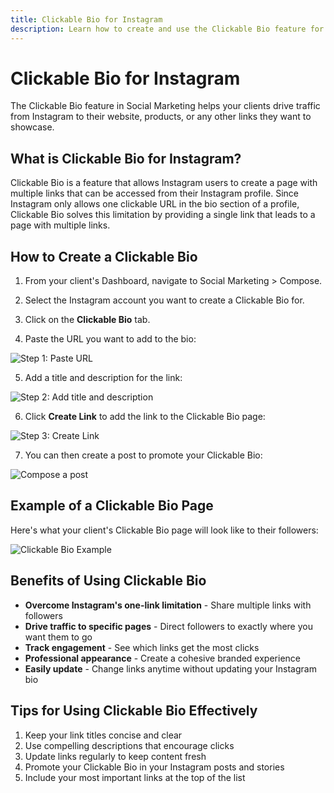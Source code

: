 ```yaml
---
title: Clickable Bio for Instagram
description: Learn how to create and use the Clickable Bio feature for Instagram in Social Marketing
---
```


# Clickable Bio for Instagram

The Clickable Bio feature in Social Marketing helps your clients drive traffic from Instagram to their website, products, or any other links they want to showcase.

## What is Clickable Bio for Instagram?

Clickable Bio is a feature that allows Instagram users to create a page with multiple links that can be accessed from their Instagram profile. Since Instagram only allows one clickable URL in the bio section of a profile, Clickable Bio solves this limitation by providing a single link that leads to a page with multiple links.

## How to Create a Clickable Bio

1. From your client's Dashboard, navigate to Social Marketing > Compose.

2. Select the Instagram account you want to create a Clickable Bio for.

3. Click on the **Clickable Bio** tab.

4. Paste the URL you want to add to the bio:

![Step 1: Paste URL](/img/vendasta-products/social-marketing/clickable-bio/paste-url-step1.jpg)

5. Add a title and description for the link:

![Step 2: Add title and description](/img/vendasta-products/social-marketing/clickable-bio/paste-url-step2.jpg)

6. Click **Create Link** to add the link to the Clickable Bio page:

![Step 3: Create Link](/img/vendasta-products/social-marketing/clickable-bio/paste-url-step3.jpg)

7. You can then create a post to promote your Clickable Bio:

![Compose a post](/img/vendasta-products/social-marketing/clickable-bio/compose-post.jpg)

## Example of a Clickable Bio Page

Here's what your client's Clickable Bio page will look like to their followers:

![Clickable Bio Example](/img/vendasta-products/social-marketing/clickable-bio/clickable-bio-example.jpg)

## Benefits of Using Clickable Bio

- **Overcome Instagram's one-link limitation** - Share multiple links with followers
- **Drive traffic to specific pages** - Direct followers to exactly where you want them to go
- **Track engagement** - See which links get the most clicks
- **Professional appearance** - Create a cohesive branded experience
- **Easily update** - Change links anytime without updating your Instagram bio

## Tips for Using Clickable Bio Effectively

1. Keep your link titles concise and clear
2. Use compelling descriptions that encourage clicks
3. Update links regularly to keep content fresh
4. Promote your Clickable Bio in your Instagram posts and stories
5. Include your most important links at the top of the list